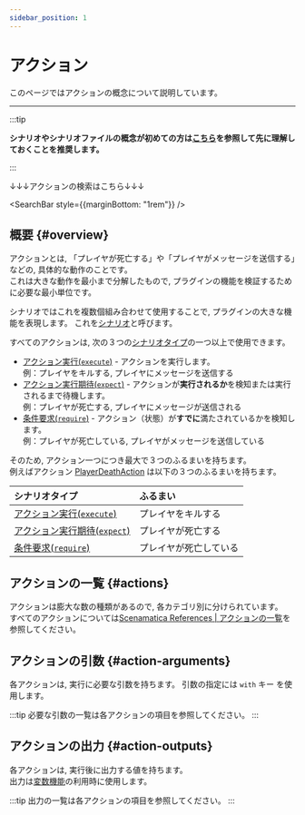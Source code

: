 ```yaml
---
sidebar_position: 1
---
```




# アクション

このページではアクションの概念について説明しています。

---

:::tip

**シナリオやシナリオファイルの概念が初めての方は[こちら](/docs/use/scenario)を参照して先に理解しておくことを推奨します。**

:::

↓↓↓アクションの検索はこちら↓↓↓

<SearchBar
  style={{marginBottom: "1rem"}}
/>

## 概要 {#overview}

アクションとは, 「プレイヤが死亡する」や「プレイヤがメッセージを送信する」などの, 具体的な動作のことです。  
これは大きな動作を最小まで分解したもので, プラグインの機能を検証するために必要な最小単位です。

シナリオではこれを複数個組み合わせて使用することで, プラグインの大きな機能を表現します。
これを[シナリオ](/docs/use/scenario/elements/#scenario)と呼びます。

すべてのアクションは, 次の３つの[シナリオタイプ](/docs/use/scenario/elements/#scenario-type)の一つ以上で使用できます。
+ [アクション実行(`execute`)](/docs/use/scenario/elements/#scenario-type-action-execution) - アクションを実行します。  
例：プレイヤをキルする, プレイヤにメッセージを送信する
+ [アクション実行期待(`expect`)](/docs/use/scenario/elements/#scenario-type-expect) - アクションが**実行されるか**を検知または実行されるまで待機します。  
例：プレイヤが死亡する, プレイヤにメッセージが送信される
+ [条件要求(`require`)](/docs/use/scenario/elements/#scenario-type-condition-require) - アクション（状態）が**すでに**満たされているかを検知します。  
例：プレイヤが死亡している, プレイヤがメッセージを送信している

そのため, アクション一つにつき最大で３つのふるまいを持ちます。  
例えばアクション [PlayerDeathAction](/references/actions/player/#death) は以下の３つのふるまいを持ちます。

| シナリオタイプ                                                                           | ふるまい        |
|:----------------------------------------------------------------------------------|:------------|
| [アクション実行(`execute`)](/docs/use/scenario/elements/#scenario-type-action-execution) | プレイヤをキルする   |
| [アクション実行期待(`expect`)](/docs/use/scenario/elements/#scenario-type-expect)          | プレイヤが死亡する   |
| [条件要求(`require`)](/docs/use/scenario/elements/#scenario-type-condition-require)   | プレイヤが死亡している |

## アクションの一覧 {#actions}

アクションは膨大な数の種類があるので, 各カテゴリ別に分けられています。  
すべてのアクションについては[Scenamatica References | アクションの一覧](/references/actions/)を参照してください。

## アクションの引数 {#action-arguments}

各アクションは, 実行に必要な引数を持ちます。
引数の指定には `with` キー を使用します。

:::tip
必要な引数の一覧は各アクションの項目を参照してください。
:::

## アクションの出力 {#action-outputs}

各アクションは, 実行後に出力する値を持ちます。  
出力は[変数機能](/docs/use/scenario/variables-and-definitions#variables)の利用時に使用します。

:::tip
出力の一覧は各アクションの項目を参照してください。
:::
